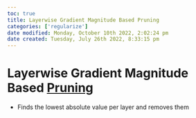```yaml
---
toc: true
title: Layerwise Gradient Magnitude Based Pruning
categories: ['regularize']
date modified: Monday, October 10th 2022, 2:02:24 pm
date created: Tuesday, July 26th 2022, 8:33:15 pm
---
```


# Layerwise Gradient Magnitude Based [Pruning](Pruning.qmd)
- Finds the lowest absolute value per layer and removes them



